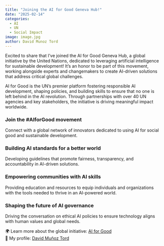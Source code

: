 ```yaml
---
title: "Joining the AI for Good Geneva Hub!"
date: "2025-02-14"
categories:
  - AI
  - UN
  - Social Impact
image: image.jpg
author: David Munoz Tord
---
```


Excited to share that I’ve joined the AI for Good Geneva Hub, a global initiative by the United Nations, dedicated to leveraging artificial intelligence for sustainable development! It’s an honor to be part of this movement, working alongside experts and changemakers to create AI-driven solutions that address critical global challenges.

AI for Good is the UN’s premier platform fostering responsible AI development, shaping policies, and building skills to ensure that no one is left behind in the AI revolution. Through partnerships with over 40 UN agencies and key stakeholders, the initiative is driving meaningful impact worldwide.

### Join the #AIforGood movement
Connect with a global network of innovators dedicated to using AI for social good and sustainable development.

### Building AI standards for a better world
Developing guidelines that promote fairness, transparency, and accountability in AI-driven solutions.

### Empowering communities with AI skills
Providing education and resources to equip individuals and organizations with the tools needed to thrive in an AI-powered world.

### Shaping the future of AI governance
Driving the conversation on ethical AI policies to ensure technology aligns with human values and global needs.

🌍 Learn more about the global initiative: [AI for Good](https://aiforgood.itu.int/)  
🔗 My profile: [David Muñoz Tord](https://aiforgood.itu.int/speaker/david-munoz-tord/)
